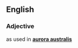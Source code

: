 ==English==
===Adjective===
{{en-adj|-}}
{{misspelling of|australis}} as used in  [[aurora|'''aurora australis''']]